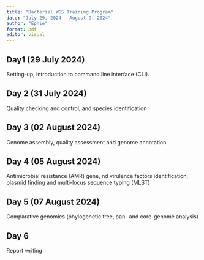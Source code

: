 ```yaml
---
title: "Bacterial WGS Training Program"
date: "July 29, 2024 - August 9, 2024"
author: "Ephie"
format: pdf
editor: visual
---
```


## Day1 (29 July 2024)

Setting-up, introduction to command line interface (CLI).

## Day 2 (31 July 2024)

Quality checking and control, and species identification

## Day 3 (02 August 2024)

Genome assembly, quality assessment and genome annotation

## Day 4 (05 August 2024)

Antimicrobial resistance (AMR) gene, nd virulence factors identification, plasmid finding and multi-locus sequence typing (MLST)

## Day 5 (07 August 2024)

Comparative genomics (phylogenetic tree, pan- and core-genome analysis)

## Day 6 

Report writing
